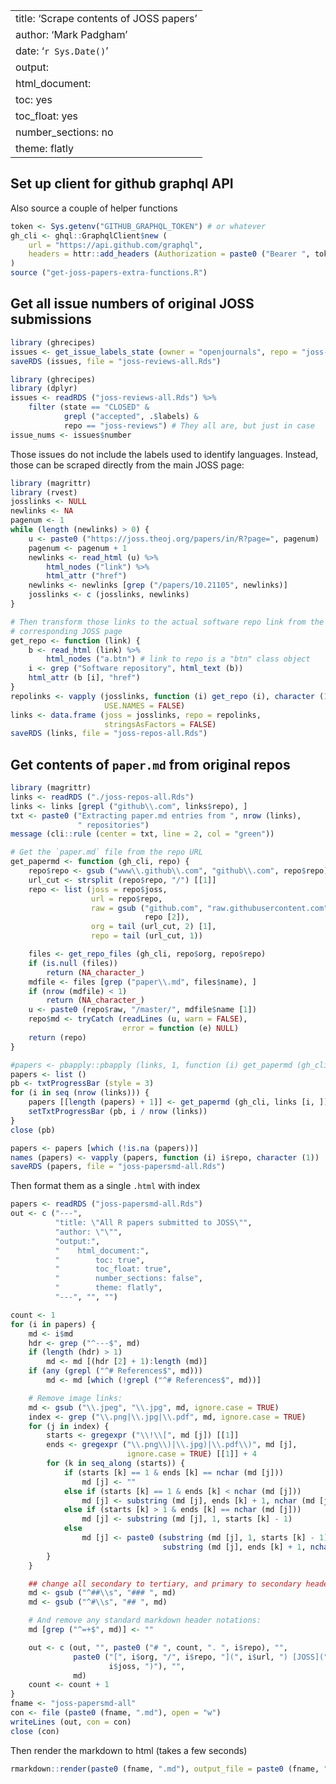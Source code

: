 
---
title: 'Scrape contents of JOSS papers'
author: 'Mark Padgham'
date: '`r Sys.Date()`'
output:
  html_document:
    toc: yes
    toc_float: yes
    number_sections: no
    theme: flatly
---

## Set up client for github graphql API

Also source a couple of helper functions
```r
token <- Sys.getenv("GITHUB_GRAPHQL_TOKEN") # or whatever
gh_cli <- ghql::GraphqlClient$new (
    url = "https://api.github.com/graphql",
    headers = httr::add_headers (Authorization = paste0 ("Bearer ", token))
)
source ("get-joss-papers-extra-functions.R")
```


## Get all issue numbers of original JOSS submissions

```r
library (ghrecipes)
issues <- get_issue_labels_state (owner = "openjournals", repo = "joss-reviews")
saveRDS (issues, file = "joss-reviews-all.Rds")
```

```r
library (ghrecipes)
library (dplyr)
issues <- readRDS ("joss-reviews-all.Rds") %>%
    filter (state == "CLOSED" &
            grepl ("accepted", .$labels) &
            repo == "joss-reviews") # They all are, but just in case
issue_nums <- issues$number
```

Those issues do not include the labels used to identify languages. Instead,
those can be scraped directly from the main JOSS page:
```r
library (magrittr)
library (rvest)
josslinks <- NULL
newlinks <- NA
pagenum <- 1
while (length (newlinks) > 0) {
    u <- paste0 ("https://joss.theoj.org/papers/in/R?page=", pagenum)
    pagenum <- pagenum + 1
    newlinks <- read_html (u) %>%
        html_nodes ("link") %>%
        html_attr ("href")
    newlinks <- newlinks [grep ("/papers/10.21105", newlinks)]
    josslinks <- c (josslinks, newlinks)
}

# Then transform those links to the actual software repo link from the
# corresponding JOSS page
get_repo <- function (link) {
    b <- read_html (link) %>%
        html_nodes ("a.btn") # link to repo is a "btn" class object
    i <- grep ("Software repository", html_text (b))
    html_attr (b [i], "href")
}
repolinks <- vapply (josslinks, function (i) get_repo (i), character (1),
                     USE.NAMES = FALSE)
links <- data.frame (joss = josslinks, repo = repolinks,
                     stringsAsFactors = FALSE)
saveRDS (links, file = "joss-repos-all.Rds")
```


## Get contents of `paper.md` from original repos


```r
library (magrittr)
links <- readRDS ("./joss-repos-all.Rds")
links <- links [grepl ("github\\.com", links$repo), ]
txt <- paste0 ("Extracting paper.md entries from ", nrow (links),
               " repositories")
message (cli::rule (center = txt, line = 2, col = "green"))

# Get the `paper.md` file from the repo URL
get_papermd <- function (gh_cli, repo) {
    repo$repo <- gsub ("www\\.github\\.com", "github\\.com", repo$repo)
    url_cut <- strsplit (repo$repo, "/") [[1]]
    repo <- list (joss = repo$joss,
                  url = repo$repo,
                  raw = gsub ("github.com", "raw.githubusercontent.com",
                              repo [2]),
                  org = tail (url_cut, 2) [1],
                  repo = tail (url_cut, 1))

    files <- get_repo_files (gh_cli, repo$org, repo$repo)
    if (is.null (files))
        return (NA_character_)
    mdfile <- files [grep ("paper\\.md", files$name), ]
    if (nrow (mdfile) < 1)
        return (NA_character_)
    u <- paste0 (repo$raw, "/master/", mdfile$name [1])
    repo$md <- tryCatch (readLines (u, warn = FALSE),
                         error = function (e) NULL)
    return (repo)
}

#papers <- pbapply::pbapply (links, 1, function (i) get_papermd (gh_cli, i))
papers <- list ()
pb <- txtProgressBar (style = 3)
for (i in seq (nrow (links))) {
    papers [[length (papers) + 1]] <- get_papermd (gh_cli, links [i, ])
    setTxtProgressBar (pb, i / nrow (links))
}
close (pb)

papers <- papers [which (!is.na (papers))]
names (papers) <- vapply (papers, function (i) i$repo, character (1))
saveRDS (papers, file = "joss-papersmd-all.Rds")
```

Then format them as a single `.html` with index

```r
papers <- readRDS ("joss-papersmd-all.Rds")
out <- c ("---",
          "title: \"All R papers submitted to JOSS\"",
          "author: \"\"",
          "output:",
          "    html_document:",
          "        toc: true",
          "        toc_float: true",
          "        number_sections: false",
          "        theme: flatly",
          "---", "", "")

count <- 1
for (i in papers) {
    md <- i$md
    hdr <- grep ("^---$", md)
    if (length (hdr) > 1)
        md <- md [(hdr [2] + 1):length (md)]
    if (any (grepl ("^# References$", md)))
        md <- md [which (!grepl ("^# References$", md))]

    # Remove image links:
    md <- gsub ("\\.jpeg", "\\.jpg", md, ignore.case = TRUE)
    index <- grep ("\\.png|\\.jpg|\\.pdf", md, ignore.case = TRUE)
    for (j in index) {
        starts <- gregexpr ("\\!\\[", md [j]) [[1]]
        ends <- gregexpr ("\\.png\\)|\\.jpg)|\\.pdf\\)", md [j],
                          ignore.case = TRUE) [[1]] + 4
        for (k in seq_along (starts)) {
            if (starts [k] == 1 & ends [k] == nchar (md [j]))
                md [j] <- ""
            else if (starts [k] == 1 & ends [k] < nchar (md [j]))
                md [j] <- substring (md [j], ends [k] + 1, nchar (md [j]))
            else if (starts [k] > 1 & ends [k] == nchar (md [j]))
                md [j] <- substring (md [j], 1, starts [k] - 1)
            else
                md [j] <- paste0 (substring (md [j], 1, starts [k] - 1), " ",
                                  substring (md [j], ends [k] + 1, nchar (md [j])))
        }
    }

    ## change all secondary to tertiary, and primary to secondary headers
    md <- gsub ("^##\\s", "### ", md)
    md <- gsub ("^#\\s", "## ", md)

    # And remove any standard markdown header notations:
    md [grep ("^=+$", md)] <- ""

    out <- c (out, "", paste0 ("# ", count, ". ", i$repo), "",
              paste0 ("[", i$org, "/", i$repo, "](", i$url, ") [JOSS](",
                      i$joss, ")"), "",
              md)
    count <- count + 1
}
fname <- "joss-papersmd-all"
con <- file (paste0 (fname, ".md"), open = "w")
writeLines (out, con = con)
close (con)
```

Then render the markdown to html (takes a few seconds)
```r
rmarkdown::render(paste0 (fname, ".md"), output_file = paste0 (fname, ".html"))
```




